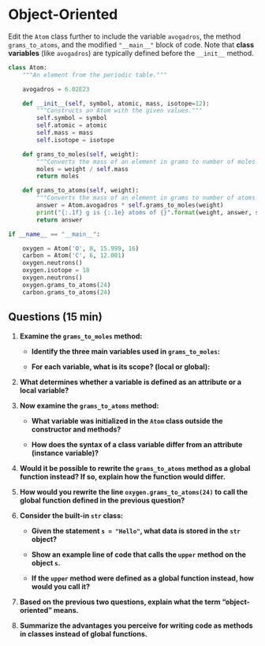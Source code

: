 # Object-Oriented

Edit the `Atom` class further to include the variable `avogadros`, the method `grams_to_atoms`, and the modified `"__main__"` block of code.
Note that **class variables** (like `avogadros`) are typically defined before the `__init__` method.

```python
class Atom:
    """An element from the periodic table."""

    avogadros = 6.02E23

    def __init__(self, symbol, atomic, mass, isotope=12):
        """Constructs an Atom with the given values."""
        self.symbol = symbol
        self.atomic = atomic
        self.mass = mass
        self.isotope = isotope

    def grams_to_moles(self, weight):
        """Converts the mass of an element in grams to number of moles."""
        moles = weight / self.mass
        return moles

    def grams_to_atoms(self, weight):
        """Converts the mass of an element in grams to number of atoms."""
        answer = Atom.avogadros * self.grams_to_moles(weight)
        print("{:.1f} g is {:.1e} atoms of {}".format(weight, answer, self.symbol))
        return answer

if __name__ == "__main__":

    oxygen = Atom('O', 8, 15.999, 16)
    carbon = Atom('C', 6, 12.001)
    oxygen.neutrons()
    oxygen.isotope = 18
    oxygen.neutrons()
    oxygen.grams_to_atoms(24)
    carbon.grams_to_atoms(24)
```

## Questions (15 min)

1. **Examine the `grams_to_moles` method:**

   - **Identify the three main variables used in `grams_to_moles`:**  
     <!-- Answer: `self`, `grams`, `moles` -->

   - **For each variable, what is its scope? (local or global):**  
     <!-- Answer: local, local, local -->

2. **What determines whether a variable is defined as an attribute or a local variable?**  
   <!-- Answer: The `self` parameter defines (stores) all the attributes. Local variables, like `moles`, are defined in methods directly. -->

3. **Now examine the `grams_to_atoms` method:**

   - **What variable was initialized in the `Atom` class outside the constructor and methods?**  
     <!-- Answer: `Atom.avogadros` -->

   - **How does the syntax of a class variable differ from an attribute (instance variable)?**  
     <!-- Answer: It uses the class name in the identifier rather than `self` or the object name. -->

4. **Would it be possible to rewrite the `grams_to_atoms` method as a global function instead? If so, explain how the function would differ.**  
   <!-- Answer: Yes; simply define the function outside of the class. Rename the parameter `self` to `atom` to avoid confusion. -->

5. **How would you rewrite the line `oxygen.grams_to_atoms(24)` to call the global function defined in the previous question?**  
   <!-- Answer: `grams_to_atoms(oxygen, 24)` -->

6. **Consider the built-in `str` class:**

   - **Given the statement `s = "Hello"`, what data is stored in the `str` object?**  
     <!-- Answer: The word Hello. -->

   - **Show an example line of code that calls the `upper` method on the object `s`.**  
     <!-- Answer: `print(s.upper())` -->

   - **If the `upper` method were defined as a global function instead, how would you call it?**  
     <!-- Answer: `print(upper(s))` -->

7. **Based on the previous two questions, explain what the term "object-oriented" means.**  
   <!-- Answer: It means that methods are built into objects, as opposed to being standalone functions. We call those methods through the objects. -->

8. **Summarize the advantages you perceive for writing code as methods in classes instead of global functions.**  
   <!-- Answer: Either way, we have to pass the object to the function. It's easier to think about the object first, and then call methods that take the remaining parameters. -->